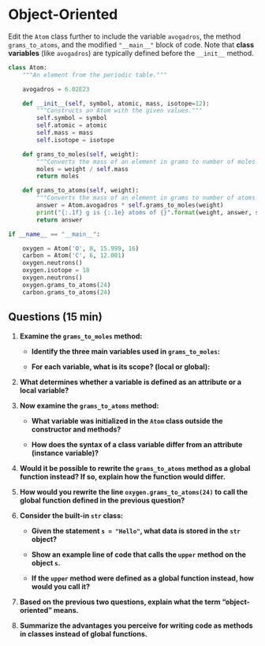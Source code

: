 # Object-Oriented

Edit the `Atom` class further to include the variable `avogadros`, the method `grams_to_atoms`, and the modified `"__main__"` block of code.
Note that **class variables** (like `avogadros`) are typically defined before the `__init__` method.

```python
class Atom:
    """An element from the periodic table."""

    avogadros = 6.02E23

    def __init__(self, symbol, atomic, mass, isotope=12):
        """Constructs an Atom with the given values."""
        self.symbol = symbol
        self.atomic = atomic
        self.mass = mass
        self.isotope = isotope

    def grams_to_moles(self, weight):
        """Converts the mass of an element in grams to number of moles."""
        moles = weight / self.mass
        return moles

    def grams_to_atoms(self, weight):
        """Converts the mass of an element in grams to number of atoms."""
        answer = Atom.avogadros * self.grams_to_moles(weight)
        print("{:.1f} g is {:.1e} atoms of {}".format(weight, answer, self.symbol))
        return answer

if __name__ == "__main__":

    oxygen = Atom('O', 8, 15.999, 16)
    carbon = Atom('C', 6, 12.001)
    oxygen.neutrons()
    oxygen.isotope = 18
    oxygen.neutrons()
    oxygen.grams_to_atoms(24)
    carbon.grams_to_atoms(24)
```

## Questions (15 min)

1. **Examine the `grams_to_moles` method:**

   - **Identify the three main variables used in `grams_to_moles`:**  
     <!-- Answer: `self`, `grams`, `moles` -->

   - **For each variable, what is its scope? (local or global):**  
     <!-- Answer: local, local, local -->

2. **What determines whether a variable is defined as an attribute or a local variable?**  
   <!-- Answer: The `self` parameter defines (stores) all the attributes. Local variables, like `moles`, are defined in methods directly. -->

3. **Now examine the `grams_to_atoms` method:**

   - **What variable was initialized in the `Atom` class outside the constructor and methods?**  
     <!-- Answer: `Atom.avogadros` -->

   - **How does the syntax of a class variable differ from an attribute (instance variable)?**  
     <!-- Answer: It uses the class name in the identifier rather than `self` or the object name. -->

4. **Would it be possible to rewrite the `grams_to_atoms` method as a global function instead? If so, explain how the function would differ.**  
   <!-- Answer: Yes; simply define the function outside of the class. Rename the parameter `self` to `atom` to avoid confusion. -->

5. **How would you rewrite the line `oxygen.grams_to_atoms(24)` to call the global function defined in the previous question?**  
   <!-- Answer: `grams_to_atoms(oxygen, 24)` -->

6. **Consider the built-in `str` class:**

   - **Given the statement `s = "Hello"`, what data is stored in the `str` object?**  
     <!-- Answer: The word Hello. -->

   - **Show an example line of code that calls the `upper` method on the object `s`.**  
     <!-- Answer: `print(s.upper())` -->

   - **If the `upper` method were defined as a global function instead, how would you call it?**  
     <!-- Answer: `print(upper(s))` -->

7. **Based on the previous two questions, explain what the term "object-oriented" means.**  
   <!-- Answer: It means that methods are built into objects, as opposed to being standalone functions. We call those methods through the objects. -->

8. **Summarize the advantages you perceive for writing code as methods in classes instead of global functions.**  
   <!-- Answer: Either way, we have to pass the object to the function. It's easier to think about the object first, and then call methods that take the remaining parameters. -->